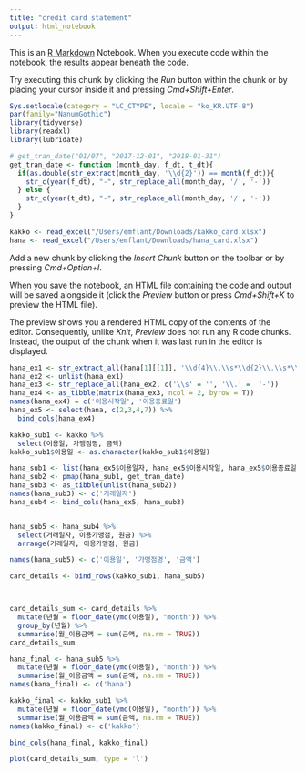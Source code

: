 ```yaml
---
title: "credit card statement"
output: html_notebook
---
```


This is an [R Markdown](http://rmarkdown.rstudio.com) Notebook. When you execute code within the notebook, the results appear beneath the code. 

Try executing this chunk by clicking the *Run* button within the chunk or by placing your cursor inside it and pressing *Cmd+Shift+Enter*. 

```r
Sys.setlocale(category = "LC_CTYPE", locale = "ko_KR.UTF-8")
par(family="NanumGothic")
library(tidyverse)
library(readxl)
library(lubridate)

# get_tran_date("01/07", "2017-12-01", "2018-01-31")
get_tran_date <- function (month_day, f_dt, t_dt){
  if(as.double(str_extract(month_day, '\\d{2}')) == month(f_dt)){
    str_c(year(f_dt), "-", str_replace_all(month_day, '/', '-'))
  } else {
    str_c(year(t_dt), "-", str_replace_all(month_day, '/', '-'))
  }
}

kakko <- read_excel("/Users/emflant/Downloads/kakko_card.xlsx")
hana <- read_excel("/Users/emflant/Downloads/hana_card.xlsx")
```

Add a new chunk by clicking the *Insert Chunk* button on the toolbar or by pressing *Cmd+Option+I*.

When you save the notebook, an HTML file containing the code and output will be saved alongside it (click the *Preview* button or press *Cmd+Shift+K* to preview the HTML file). 

The preview shows you a rendered HTML copy of the contents of the editor. Consequently, unlike *Knit*, *Preview* does not run any R code chunks. Instead, the output of the chunk when it was last run in the editor is displayed.


```r
hana_ex1 <- str_extract_all(hana[1][[1]], '\\d{4}\\.\\s*\\d{2}\\.\\s*\\d{2}')
hana_ex2 <- unlist(hana_ex1)
hana_ex3 <- str_replace_all(hana_ex2, c('\\s' = '', '\\.' =  '-'))
hana_ex4 <- as_tibble(matrix(hana_ex3, ncol = 2, byrow = T))
names(hana_ex4) = c('이용시작일', '이용종료일')
hana_ex5 <- select(hana, c(2,3,4,7)) %>%
  bind_cols(hana_ex4)
```

```r
kakko_sub1 <- kakko %>%
  select(이용일, 가맹점명, 금액)
kakko_sub1$이용일 <- as.character(kakko_sub1$이용일)
```


```r
hana_sub1 <- list(hana_ex5$이용일자, hana_ex5$이용시작일, hana_ex5$이용종료일)
hana_sub2 <- pmap(hana_sub1, get_tran_date)
hana_sub3 <- as_tibble(unlist(hana_sub2))
names(hana_sub3) <- c('거래일자')
hana_sub4 <- bind_cols(hana_ex5, hana_sub3)


hana_sub5 <- hana_sub4 %>%
  select(거래일자, 이용가맹점, 원금) %>%
  arrange(거래일자, 이용가맹점, 원금)

names(hana_sub5) <- c('이용일', '가맹점명', '금액')

card_details <- bind_rows(kakko_sub1, hana_sub5)



card_details_sum <- card_details %>%
  mutate(년월 = floor_date(ymd(이용일), "month")) %>%
  group_by(년월) %>%
  summarise(월_이용금액 = sum(금액, na.rm = TRUE))
card_details_sum
```

```r
hana_final <- hana_sub5 %>%
  mutate(년월 = floor_date(ymd(이용일), "month")) %>%
  summarise(월_이용금액 = sum(금액, na.rm = TRUE))
names(hana_final) <- c('hana')

kakko_final <- kakko_sub1 %>%
  mutate(년월 = floor_date(ymd(이용일), "month")) %>%
  summarise(월_이용금액 = sum(금액, na.rm = TRUE))
names(kakko_final) <- c('kakko')

bind_cols(hana_final, kakko_final)

```


```r
plot(card_details_sum, type = 'l')
```











